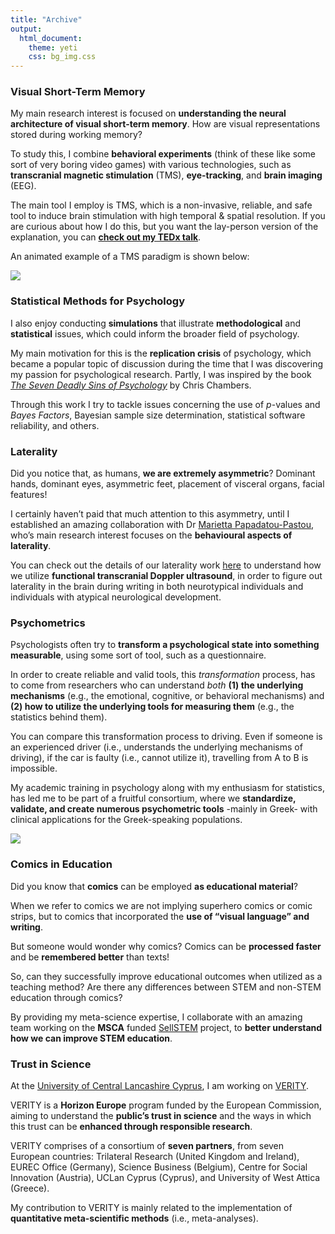 ```yaml
---
title: "Archive"
output:
  html_document:
    theme: yeti
    css: bg_img.css
---
```


[//]: "Made a change to 'Projects' section. The project section now
includes my funded projects 'RESTORE' and 'STIMULEY' (Nov 9, 2024)"

[//]: "Removed 'RESTORE' subsection and moved it in tab under 'Projects' (Nov 9, 2024)"

[//]: "Removed the below projects from 'Projects' (Nov 9, 2024)"

### Visual Short-Term Memory
My main research interest is focused on **understanding the neural architecture of visual short-term memory**. How are visual representations stored during working memory?

To study this, I combine **behavioral experiments** (think of these like some sort of very boring video games) with various technologies, such as **transcranial magnetic stimulation** (TMS), **eye-tracking**, and **brain imaging** (EEG). 

The main tool I employ is TMS, which is a non-invasive, reliable, and safe tool to induce brain stimulation with high temporal & spatial resolution. If you are curious about how I do this, but you want the lay-person version of the explanation, you can [**check out my TEDx talk**](https://www.ted.com/talks/phivos_phylactou_beyond_what_our_eyes_perceive "Beyond what our Eyes Perceive").

An animated example of a TMS paradigm is shown below:

<img align="center" src="/files/TMS_example.gif">

### Statistical Methods for Psychology
I also enjoy conducting **simulations** that illustrate **methodological** and **statistical** issues, which could inform the broader field of psychology.

My main motivation for this is the **replication crisis** of psychology, which became a popular topic of discussion during the time that I was discovering my passion for psychological research. Partly, I was inspired by the book [*The Seven Deadly Sins of Psychology*](https://books.google.com.cy/books/about/The_Seven_Deadly_Sins_of_Psychology.html?id=fPqVDwAAQBAJ&redir_esc=y) by Chris Chambers.

Through this work I try to tackle issues concerning the use of *p*-values and *Bayes Factors*, Bayesian sample size determination, statistical software reliability, and others.


### Laterality
Did you notice that, as humans, **we are extremely asymmetric**?
Dominant hands, dominant eyes, asymmetric feet, placement of visceral organs, facial features!

I certainly haven't paid that much attention to this asymmetry, until I established an amazing collaboration with Dr [Marietta Papadatou-Pastou](https://www.mpapadatoupastou.com/#info), who's main research interest focuses on the **behavioural aspects of laterality**. 

You can check out the details of our laterality work [here](https://www.mpapadatoupastou.com/project/laterality/) to understand how we utilize **functional transcranial Doppler ultrasound**, in order to figure out laterality in the brain during writing in both neurotypical individuals and individuals with atypical neurological development.  

### Psychometrics
Psychologists often try to **transform a psychological state into something measurable**, using some sort of tool, such as a questionnaire.

In order to create reliable and valid tools, this *transformation* process, has to come from researchers who can understand *both* **(1) the underlying mechanisms** (e.g., the emotional, cognitive, or behavioral mechanisms) and **(2) how to utilize the underlying tools for measuring them** (e.g., the statistics behind them).

You can compare this transformation process to driving. 
Even if someone is an experienced driver (i.e., understands the underlying mechanisms of driving), if the car is faulty (i.e., cannot utilize it), travelling from A to B is impossible.

My academic training in psychology along with my enthusiasm for statistics, has led me to be part of a fruitful consortium, where we **standardize, validate, and create numerous psychometric tools** -mainly in Greek- with clinical applications for the Greek-speaking populations.

<img align="center" src="/files/psychometrics.png">

### Comics in Education
Did you know that **comics** can be employed **as educational material**? 

When we refer to comics we are not implying superhero comics or comic strips, but to comics that incorporated the **use of “visual language” and writing**. 

But someone would wonder why comics?
Comics can be **processed faster** and be **remembered better** than texts!

So, can they successfully improve educational outcomes when utilized as a teaching method? Are there any differences between STEM and non-STEM education through comics? 

By providing my meta-science expertise, I collaborate with an amazing team working on the **MSCA** funded [SellSTEM](https://sellstem.eu) project, to **better understand how we can improve STEM education**.

[//]: "From 'Projects' removed on Apr 1 2024:"

### Trust in Science
At the [University of Central Lancashire Cyprus](https://www.uclancyprus.ac.cy), I am working on [VERITY](https://www.uclancyprus.ac.cy/enarktiria-synantisi-toy-neoy-ereyni/).

VERITY is a **Horizon Europe** program funded by the European Commission, aiming to understand the **public’s trust in science** and the ways in which this trust can be **enhanced through responsible research**.

VERITY comprises of a consortium of **seven partners**, from seven European countries: Trilateral Research (United Kingdom and Ireland), EUREC Office (Germany), Science Business (Belgium), Centre for Social Innovation (Austria), UCLan Cyprus (Cyprus), and University of West Attica (Greece).

My contribution to VERITY is mainly related to the implementation of **quantitative meta-scientific methods** (i.e., meta-analyses).


